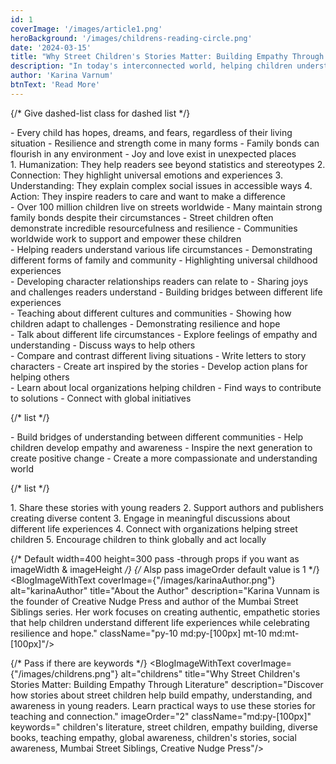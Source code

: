 ```yaml
---
id: 1
coverImage: '/images/article1.png'
heroBackground: '/images/childrens-reading-circle.png'
date: '2024-03-15'
title: "Why Street Children's Stories Matter: Building Empathy Through Literature"
description: "In today's interconnected world, helping children understand different life experiences and perspectives has never been more crucial. Stories about street children, particularly those told with sensitivity and authenticity, serve as powerful tools for building empathy, understanding, and awareness in young readers."
author: 'Karina Varnum'
btnText: 'Read More'
---
```



<Heading3 title="The Power of Perspective" style="m-0"/>
<Description2 description="When children read stories about peers living in different circumstances, something magical happens. They begin to see the world through new eyes, understanding that:" style="mt-2 max-w-[746px] m-0"/>


{/* Give dashed-list class for dashed list  */}
<div className="mt-2 md:mt-6 text-slateGray dashed-list">
- Every child has hopes, dreams, and fears, regardless of their living situation
- Resilience and strength come in many forms
- Family bonds can flourish in any environment
- Joy and love exist in unexpected places
</div>

<Heading3 title="Breaking Down Barriers Through Stories" style="mt-10 md:mt-[72px] m-0"/>
<Description2 description="Stories about street children accomplish several vital goals:" style="mt-2 max-w-[746px] m-0"/>

<div className="text-slateGray text-base dashed-list">
1. Humanization: They help readers see beyond statistics and stereotypes
2. Connection: They highlight universal emotions and experiences
3. Understanding: They explain complex social issues in accessible ways
4. Action: They inspire readers to care and want to make a difference
</div>


<CustomImage src="/images/globalContext.png" width={1144} height={500} alt="globalContext" className="mt-10 md:mt-[72px] m-0"/>

<Heading3 title="The Global Context" style="mt-10 md:mt-[72px] m-0"/>
<Description2 description="Understanding the global context of street children helps readers grasp the importance of these stories:" style="mt-2 m-0"/>

<div className="mt-2 md:mt-6 text-slateGray dashed-list">
- Over 100 million children live on streets worldwide
- Many maintain strong family bonds despite their circumstances
- Street children often demonstrate incredible resourcefulness and resilience
- Communities worldwide work to support and empower these children
</div>

<Heading1 title="How These Stories Build Empathy" style="mt-10 md:mt-[72px] m-0"/>
<Description2 description="Stories about street children develop emotional intelligence by:" style="mt-2 m-0 "/>

<Heading3 title="Showing Different Perspectives" style="mt-[48px] m-0 "/>
<div className="mt-2 md:mt-6 text-slateGray dashed-list">
- Helping readers understand various life circumstances
- Demonstrating different forms of family and community
- Highlighting universal childhood experiences
</div>


<Heading3 title="Creating Emotional Connections" style="mt-[24px] m-0"/>
<div className="mt-2 md:mt-6 text-slateGray dashed-list">
- Developing character relationships readers can relate to
- Sharing joys and challenges readers understand
- Building bridges between different life experiences
</div>



<Heading3 title="Inspiring Understanding" style="mt-[24px] m-0"/>
<div className="mt-2 md:mt-6 text-slateGray dashed-list">
- Teaching about different cultures and communities
- Showing how children adapt to challenges
- Demonstrating resilience and hope
</div>



<CustomImage src="/images/usingStoriesEffectively.png" width={1144} height={500} alt="usingStoriesEffectively" className="mt-10 md:mt-[72px]"/>
<Heading1 title="Using These Stories Effectively" style="mt-10 md:mt-[72px] m-0"/>
<Description2 description="For parents and educators, these stories provide valuable teaching opportunities:" style="mt-2 m-0"/>

<Heading3 title="Discussion Starters" style="mt-[48px] m-0"/>
<div className="mt-2 md:mt-6 text-slateGray dashed-list">
- Talk about different life circumstances
- Explore feelings of empathy and understanding
- Discuss ways to help others
</div>

<Heading3 title="Learning Activities" style="mt-[24px] m-0"/>
<div className="mt-2 md:mt-6 text-slateGray dashed-list">
- Compare and contrast different living situations
- Write letters to story characters
- Create art inspired by the stories
- Develop action plans for helping others
</div>



<Heading3 title="Community Connections" style="mt-[24px] m-0"/>
<div className="mt-2 md:mt-6 text-slateGray dashed-list">
- Learn about local organizations helping children
- Find ways to contribute to solutions
- Connect with global initiatives
</div>



<CustomImage src="/images/impactOnYoungReaders.png" width={1144} height={500} alt="impactOnYoungReaders" className="mt-10 md:mt-[72px] m-0"/>
<Heading1 title="The Impact on Young Readers" style="mt-10 md:mt-[72px] m-0"/>
<Description2 description="Reading stories about street children helps develop:" style="mt-2 m-0"/>

<Heading3 title="Emotional Intelligence" style="mt-[48px] m-0"/>
<Description2 description="Understanding others' feelings and experiences" style="mt-2 md:mt-3 m-0"/>

<Heading3 title="Learning Activities" style="mt-[24px] m-0"/>
<Description2 description="Learning about different cultures and circumstances" style="mt-2 md:mt-3 m-0"/>

<Heading3 title="Problem-Solving Skills" style="mt-[24px] m-0"/>
<Description2 description="Understanding how people overcome challenges" style="mt-2 md:mt-3 m-0"/>

<Heading3 title="Social Responsibility" style="mt-[24px] m-0"/>
<Description2 description="Understanding how people overcome challenges" style="mt-2 md:mt-3 m-0"/>



<Heading1 title="Looking Forward" style="mt-10 md:mt-[72px] m-0"/>
<Description2 description="As we continue to share these important stories, we:" style="mt-3 m-0"/>

{/* list */}
<div className="mt-2 md:mt-6 text-slateGray dashed-list">
- Build bridges of understanding between different communities
- Help children develop empathy and awareness
- Inspire the next generation to create positive change
- Create a more compassionate and understanding world
</div>


<Heading1 title="Take Action" style="mt-10 md:mt-[72px] m-0"/>
<Description2 description="Want to make a difference? Here's how:" style="mt-3 m-0"/>

{/* list */}
<div className="mt-2 md:mt-6 text-slateGray ">
1. Share these stories with young readers
2. Support authors and publishers creating diverse content
3. Engage in meaningful discussions about different life experiences
4. Connect with organizations helping street children
5. Encourage children to think globally and act locally
</div>


{/* Default width=400 height=300 pass -through props if you want as imageWidth & imageHeight */}
{/* Alsp pass imageOrder default value is 1 */}
<BlogImageWithText coverImage={"/images/karinaAuthor.png"} alt="karinaAuthor" title="About the Author" description="Karina Vunnam is the founder of Creative Nudge Press and author of the Mumbai Street Siblings series. Her work focuses on creating authentic, empathetic stories that help children understand different life experiences while celebrating resilience and hope." className="py-10 md:py-[100px] mt-10 md:mt-[100px]"/>


{/* Pass if there are keywords */}
<BlogImageWithText coverImage={"/images/childrens.png"} alt="childrens" title="Why Street Children's Stories Matter: Building Empathy Through Literature" description="Discover how stories about street children help build empathy, understanding, and awareness in young readers. Learn practical ways to use these stories for teaching and connection." imageOrder="2" className="md:py-[100px]" keywords=" children's literature, street children, empathy building, diverse books, teaching empathy, global awareness, children's stories, social awareness, Mumbai Street Siblings, Creative Nudge Press"/>
